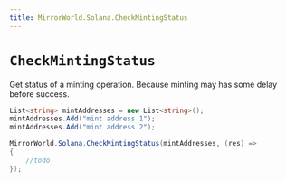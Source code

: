 ```yaml
---
title: MirrorWorld.Solana.CheckMintingStatus
---
```


# `CheckMintingStatus`

Get status of a minting operation. Because minting may has some delay before success.
```csharp
List<string> mintAddresses = new List<string>();
mintAddresses.Add("mint address 1");
mintAddresses.Add("mint address 2");

MirrorWorld.Solana.CheckMintingStatus(mintAddresses, (res) =>
{
    //todo
});
```
